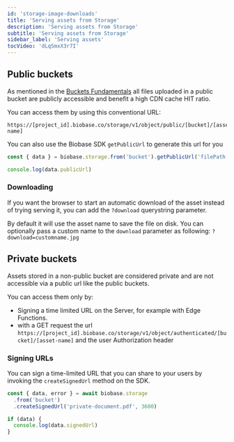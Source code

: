 ```yaml
---
id: 'storage-image-downloads'
title: 'Serving assets from Storage'
description: 'Serving assets from Storage'
subtitle: 'Serving assets from Storage'
sidebar_label: 'Serving assets'
tocVideo: 'dLqSmxX3r7I'
---
```


## Public buckets

As mentioned in the [Buckets Fundamentals](/docs/guides/storage/buckets/fundamentals) all files uploaded in a public bucket are publicly accessible and benefit a high CDN cache HIT ratio.

You can access them by using this conventional URL:

```
https://[project_id].biobase.co/storage/v1/object/public/[bucket]/[asset-name]
```

You can also use the Biobase SDK `getPublicUrl` to generate this url for you

```js
const { data } = biobase.storage.from('bucket').getPublicUrl('filePath.jpg')

console.log(data.publicUrl)
```

### Downloading

If you want the browser to start an automatic download of the asset instead of trying serving it, you can add the `?download` querystring parameter.

By default it will use the asset name to save the file on disk. You can optionally pass a custom name to the `download` parameter as following: `?download=customname.jpg`

## Private buckets

Assets stored in a non-public bucket are considered private and are not accessible via a public url like the public buckets.

You can access them only by:

- Signing a time limited URL on the Server, for example with Edge Functions.
- with a GET request the url `https://[project_id].biobase.co/storage/v1/object/authenticated/[bucket]/[asset-name]` and the user Authorization header

### Signing URLs

You can sign a time-limited URL that you can share to your users by invoking the `createSignedUrl` method on the SDK.

```js
const { data, error } = await biobase.storage
  .from('bucket')
  .createSignedUrl('private-document.pdf', 3600)

if (data) {
  console.log(data.signedUrl)
}
```
